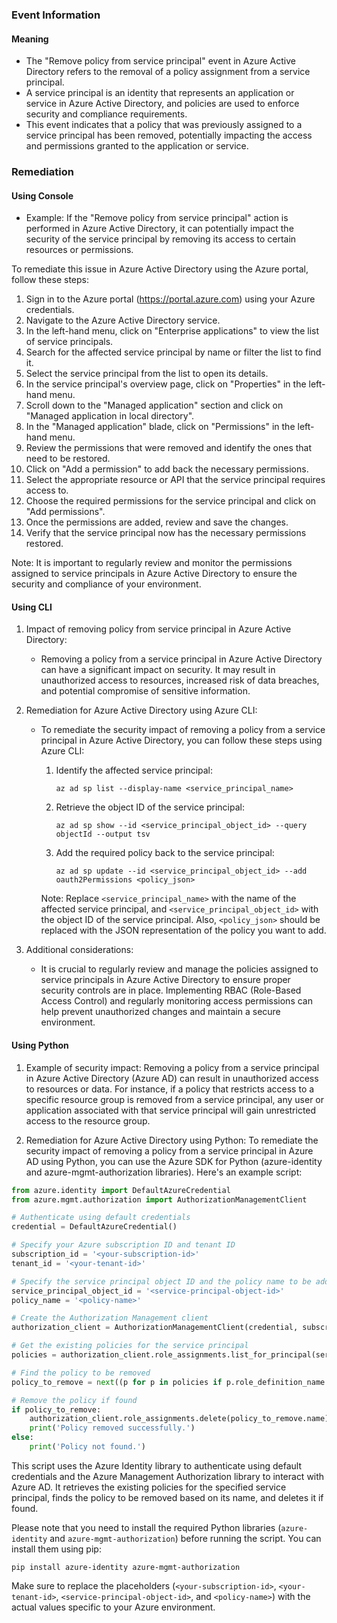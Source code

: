 
### Event Information

#### Meaning

- The "Remove policy from service principal" event in Azure Active Directory refers to the removal of a policy assignment from a service principal.
- A service principal is an identity that represents an application or service in Azure Active Directory, and policies are used to enforce security and compliance requirements.
- This event indicates that a policy that was previously assigned to a service principal has been removed, potentially impacting the access and permissions granted to the application or service.

### Remediation

#### Using Console

- Example: If the "Remove policy from service principal" action is performed in Azure Active Directory, it can potentially impact the security of the service principal by removing its access to certain resources or permissions.

To remediate this issue in Azure Active Directory using the Azure portal, follow these steps:

1. Sign in to the Azure portal (https://portal.azure.com) using your Azure credentials.
2. Navigate to the Azure Active Directory service.
3. In the left-hand menu, click on "Enterprise applications" to view the list of service principals.
4. Search for the affected service principal by name or filter the list to find it.
5. Select the service principal from the list to open its details.
6. In the service principal's overview page, click on "Properties" in the left-hand menu.
7. Scroll down to the "Managed application" section and click on "Managed application in local directory".
8. In the "Managed application" blade, click on "Permissions" in the left-hand menu.
9. Review the permissions that were removed and identify the ones that need to be restored.
10. Click on "Add a permission" to add back the necessary permissions.
11. Select the appropriate resource or API that the service principal requires access to.
12. Choose the required permissions for the service principal and click on "Add permissions".
13. Once the permissions are added, review and save the changes.
14. Verify that the service principal now has the necessary permissions restored.

Note: It is important to regularly review and monitor the permissions assigned to service principals in Azure Active Directory to ensure the security and compliance of your environment.

#### Using CLI

1. Impact of removing policy from service principal in Azure Active Directory:
   - Removing a policy from a service principal in Azure Active Directory can have a significant impact on security. It may result in unauthorized access to resources, increased risk of data breaches, and potential compromise of sensitive information.

2. Remediation for Azure Active Directory using Azure CLI:
   - To remediate the security impact of removing a policy from a service principal in Azure Active Directory, you can follow these steps using Azure CLI:

     1. Identify the affected service principal:
        ```
        az ad sp list --display-name <service_principal_name>
        ```

     2. Retrieve the object ID of the service principal:
        ```
        az ad sp show --id <service_principal_object_id> --query objectId --output tsv
        ```

     3. Add the required policy back to the service principal:
        ```
        az ad sp update --id <service_principal_object_id> --add oauth2Permissions <policy_json>
        ```

     Note: Replace `<service_principal_name>` with the name of the affected service principal, and `<service_principal_object_id>` with the object ID of the service principal. Also, `<policy_json>` should be replaced with the JSON representation of the policy you want to add.

3. Additional considerations:
   - It is crucial to regularly review and manage the policies assigned to service principals in Azure Active Directory to ensure proper security controls are in place. Implementing RBAC (Role-Based Access Control) and regularly monitoring access permissions can help prevent unauthorized changes and maintain a secure environment.

#### Using Python

1. Example of security impact: Removing a policy from a service principal in Azure Active Directory (Azure AD) can result in unauthorized access to resources or data. For instance, if a policy that restricts access to a specific resource group is removed from a service principal, any user or application associated with that service principal will gain unrestricted access to the resource group.

2. Remediation for Azure Active Directory using Python:
To remediate the security impact of removing a policy from a service principal in Azure AD using Python, you can use the Azure SDK for Python (azure-identity and azure-mgmt-authorization libraries). Here's an example script:

```python
from azure.identity import DefaultAzureCredential
from azure.mgmt.authorization import AuthorizationManagementClient

# Authenticate using default credentials
credential = DefaultAzureCredential()

# Specify your Azure subscription ID and tenant ID
subscription_id = '<your-subscription-id>'
tenant_id = '<your-tenant-id>'

# Specify the service principal object ID and the policy name to be added
service_principal_object_id = '<service-principal-object-id>'
policy_name = '<policy-name>'

# Create the Authorization Management client
authorization_client = AuthorizationManagementClient(credential, subscription_id)

# Get the existing policies for the service principal
policies = authorization_client.role_assignments.list_for_principal(service_principal_object_id)

# Find the policy to be removed
policy_to_remove = next((p for p in policies if p.role_definition_name == policy_name), None)

# Remove the policy if found
if policy_to_remove:
    authorization_client.role_assignments.delete(policy_to_remove.name)
    print('Policy removed successfully.')
else:
    print('Policy not found.')

```

This script uses the Azure Identity library to authenticate using default credentials and the Azure Management Authorization library to interact with Azure AD. It retrieves the existing policies for the specified service principal, finds the policy to be removed based on its name, and deletes it if found.

Please note that you need to install the required Python libraries (`azure-identity` and `azure-mgmt-authorization`) before running the script. You can install them using pip:

```
pip install azure-identity azure-mgmt-authorization
```

Make sure to replace the placeholders (`<your-subscription-id>`, `<your-tenant-id>`, `<service-principal-object-id>`, and `<policy-name>`) with the actual values specific to your Azure environment.

